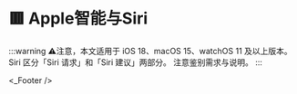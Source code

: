 
# 🟥 Apple智能与Siri
:::warning
⚠️注意，本文适用于 iOS 18、macOS 15、watchOS 11 及以上版本。
Siri 区分「Siri 请求」和「Siri 建议」两部分。
注意鉴别需求与说明。
:::

<Siri />
<_Footer />
